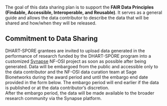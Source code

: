The goal of this data sharing plan is to support the **FAIR Data Principles (Findable, Accessible, Interoperable, and Reusable)**. 
It serves as a general guide and allows the data contributor to describe the data that will be shared and how/when they will be released.

## Commitment to Data Sharing

DHART-SPORE grantees are invited to upload data generated in the performance of research funded by the DHART-SPORE program into a customized [Synapse](https://www.synapse.org/) NF-OSI project as soon as possible after being generated. 
Data will be embargoed from the public and accessible only to the data contributor and the NF-OSI data curation team at Sage Bionetworks during the award period and until the embargo end date provided in the form below. 
The embargo period will end earlier if the data is published or at the data contributor’s discretion.  
After the embargo period, the data will be made available to the broader research community via the Synapse platform.
